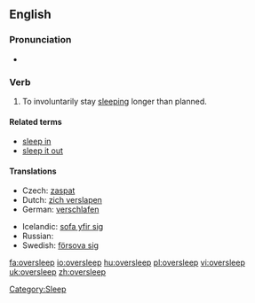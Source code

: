 ==English==

===Pronunciation===
* {{IPA|/ˈəʊvərˌsliːp/}}

===Verb===
{{en-verb|oversleeps|oversleeping|overslept|overslept}}

# To involuntarily stay [[sleep]]ing longer than planned.

====Related terms====
* [[sleep in]]<!-- aus., i would've thought everywhere -->
* [[sleep it out]]<!-- ireland, so i've just learned -->

====Translations====
{{trans-top|to stay sleeping longer than planned}}
* Czech: [[zaspat]]
* Dutch: [[zich verslapen]]
* German: [[verschlafen]]
{{trans-mid}}
* Icelandic: [[sofa yfir sig]]
* Russian: {{t|ru|проспать|sc=Cyrl|tr=prospát'}} {{impf}}
* Swedish: [[försova sig]]
{{trans-bottom}}

[[Category:Sleep]]

[[fa:oversleep]]
[[io:oversleep]]
[[hu:oversleep]]
[[pl:oversleep]]
[[vi:oversleep]]
[[uk:oversleep]]
[[zh:oversleep]]